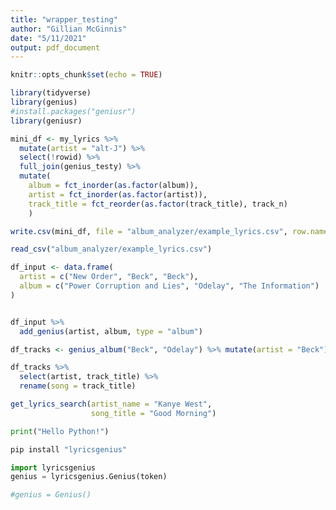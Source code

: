 ```yaml
---
title: "wrapper_testing"
author: "Gillian McGinnis"
date: "5/11/2021"
output: pdf_document
---
```


```r
knitr::opts_chunk$set(echo = TRUE)
```

```r
library(tidyverse)
library(genius)
#install.packages("geniusr")
library(geniusr)
```

```r
mini_df <- my_lyrics %>% 
  mutate(artist = "alt-J") %>% 
  select(!rowid) %>% 
  full_join(genius_testy) %>% 
  mutate(
    album = fct_inorder(as.factor(album)),
    artist = fct_inorder(as.factor(artist)),
    track_title = fct_reorder(as.factor(track_title), track_n)
    )

write.csv(mini_df, file = "album_analyzer/example_lyrics.csv", row.names = FALSE)
```

```r
read_csv("album_analyzer/example_lyrics.csv")
```



```r
df_input <- data.frame(
  artist = c("New Order", "Beck", "Beck"),
  album = c("Power Corruption and Lies", "Odelay", "The Information")
)


df_input %>% 
  add_genius(artist, album, type = "album")

df_tracks <- genius_album("Beck", "Odelay") %>% mutate(artist = "Beck")

df_tracks %>% 
  select(artist, track_title) %>% 
  rename(song = track_title)
```

```r
get_lyrics_search(artist_name = "Kanye West",
                  song_title = "Good Morning")
```

```python
print("Hello Python!")

pip install "lyricsgenius"

import lyricsgenius
genius = lyricsgenius.Genius(token)

#genius = Genius()
```



